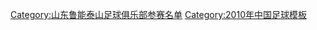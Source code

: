 {{Football squad with groups
|name=2010年中超分类名单山东
|bgcolor=#F87000
|bordercolor=#0050D0
|textcolor=#F8F8F8
|title=[[山东鲁能泰山足球俱乐部|<span style="color:#F8F8F8">山东鲁能泰山</span>]] — [[2010年中国足球超级联赛|<span style="color:#F8F8F8">2010年</span>]][[中国足球超级联赛|<span style="color:#F8F8F8">中超联赛</span>]]冠军
|group1=全年参赛球员
|list1=<div>
{{Football squad2 player|no=1|name=[[李雷雷]]}}
{{Football squad2 player|no=2|name=[[刘金东]]}}
{{Football squad2 player|no=3|name={{flagicon|BRA}} {{flagicon|CRO}} [[卡洛斯·桑托斯·德·赫苏斯|卡洛斯]]}}
{{Football squad2 player|no=5|name=[[舒畅 (足球运动员)|舒畅]]}}
{{Football squad2 player|no=6|name=[[周海滨]]}}
{{Football squad2 player|no=7|name=[[崔鹏 (足球运动员)|崔鹏]]}}
{{Football squad2 player|no=8|name=[[王永珀]]}}
{{Football squad2 player|no=9|name=[[韩鹏]]}}
{{Football squad2 player|no=11|name=[[邓卓翔]]}}
{{Football squad2 player|no=12|name=[[耿晓锋]]}}
{{Football squad2 player|no=13|name=[[高迪]]}}
{{Football squad2 player|no=15|name=[[苑维玮]]}}
{{Football squad2 player|no=16|name=[[郑铮 (足球运动员)|郑铮]]}}
{{Football squad2 player|no=17|name=[[万程]]}}
{{Football squad2 player|no=18|name={{flagicon|LBN}} [[洛达·安塔尔|安塔尔]]}}
{{Football squad2 player|no=19|name=[[张弛 (足球运动员)|张弛]]}}
{{Football squad2 player|no=20|name=[[王亮 (1979年)|王亮]]}}
{{Football squad2 player|no=21|name=[[刘钊 (足球运动员)|刘钊]]}}
{{Football squad2 player|no=22|name=[[杨程]]}}
{{Football squad2 player|no=23|name=[[李微]]}}
{{Football squad2 player|no=24|name=[[吕征]]}}
{{Football squad2 player|no=25|name=[[矫喆]]}}
{{Football squad2 player|no=26|name=[[夏宁宁]]}}
{{Football squad2 player|no=27|name=[[马龙 (足球运动员)|马龙]]}}
{{Football squad2 player|no=28|name=[[马兴煜]]}}
{{Football squad2 player|no=29|name=[[李金羽]]}}
{{Football squad2 player|no=30|name=[[邵镤亮]]}}
{{Football squad2 player|no=31|name=[[于帅]]}}
{{Football squad2 player|no=32|name=[[张晓宇 (足球运动员)|张晓宇]]}}
{{Football squad2 player|no=33|name=[[任永顺]]}}
</div>
|group2=夏季转入球员
|list2=<div>
{{Football squad2 player|no=34|name=[[王彤 (足球运动员)|王彤]]}}
{{Football squad2 player|no=35|name={{flagicon|MLI}} [[莫塔拉·迪亚基特|迪亚基特]]}}
{{Football squad2 player|no=36|name={{flagicon|FRA}} [[米歇尔·莫西]]}}
{{Football squad2 player|no=38|name={{flagicon|HON}} [[胡里奥·塞萨尔·德莱昂|德莱昂]]}}
</div>
|group3=夏季转出球员
|list3=<div>
{{Football squad2 player|no=4|name={{flagicon|SRB}} [[斯尼萨·拉德诺维奇|拉德诺维奇]]}}
{{Football squad2 player|no=14|name={{flagicon|NED}} [[弗雷德·本森]]}}
</div>
|group4=主教练
|list4={{flagicon|CRO}} [[布兰科·伊万科维奇|伊万科维奇]]
}}
<noinclude>
{{DEFAULTSORT:Shandong Luneng Taishan F.C. Squad 2010}}
[[Category:山东鲁能泰山足球俱乐部参赛名单]]
[[Category:2010年中国足球模板]]
</noinclude>